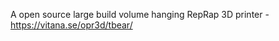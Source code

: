 A open source large build volume hanging RepRap 3D printer - https://vitana.se/opr3d/tbear/ {{stub}}